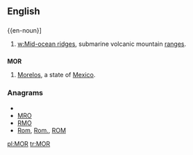 {{also|mor|mòr|mór|mör}}
==English==

==={{acronym}}===
{{en-noun}]

# [[w:Mid-ocean ridge]]s, submarine volcanic mountain [[range]]s.

==={{abbreviation}}===
'''MOR'''
#[[Morelos]], a state of [[Mexico]].

===Anagrams===
* {{alphagram|mor}}
* [[MRO#English|MRO]]
* [[RMO#English|RMO]]
* [[Rom#English|Rom]], [[Rom.#English|Rom.]], [[ROM#English|ROM]]


[[pl:MOR]]
[[tr:MOR]]